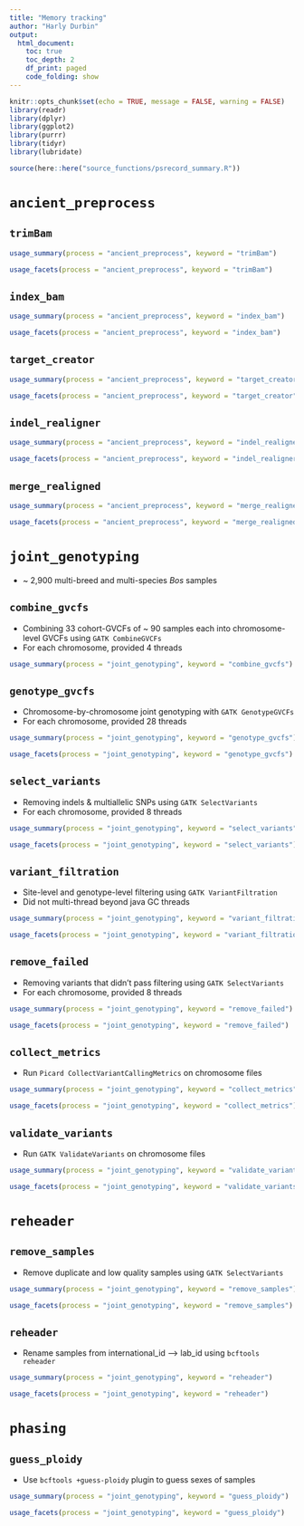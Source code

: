 ```yaml
---
title: "Memory tracking"
author: "Harly Durbin"
output:
  html_document:
    toc: true
    toc_depth: 2
    df_print: paged
    code_folding: show
---
```


```r
knitr::opts_chunk$set(echo = TRUE, message = FALSE, warning = FALSE)
library(readr)
library(dplyr)
library(ggplot2)
library(purrr)
library(tidyr)
library(lubridate)

source(here::here("source_functions/psrecord_summary.R"))
```

# `ancient_preprocess`

## `trimBam`

```r
usage_summary(process = "ancient_preprocess", keyword = "trimBam")
```

```r
usage_facets(process = "ancient_preprocess", keyword = "trimBam")
```

## `index_bam`

```r
usage_summary(process = "ancient_preprocess", keyword = "index_bam")
```

```r
usage_facets(process = "ancient_preprocess", keyword = "index_bam")
```

## `target_creator`

```r
usage_summary(process = "ancient_preprocess", keyword = "target_creator")
```

```r
usage_facets(process = "ancient_preprocess", keyword = "target_creator")
```

## `indel_realigner`

```r
usage_summary(process = "ancient_preprocess", keyword = "indel_realigner")
```

```r
usage_facets(process = "ancient_preprocess", keyword = "indel_realigner")
```

## `merge_realigned`

```r
usage_summary(process = "ancient_preprocess", keyword = "merge_realigned")
```

```r
usage_facets(process = "ancient_preprocess", keyword = "merge_realigned")
```

# `joint_genotyping`

* ~ 2,900 multi-breed and multi-species *Bos* samples

## `combine_gvcfs`

* Combining 33 cohort-GVCFs of ~ 90 samples each into chromosome-level GVCFs using `GATK CombineGVCFs`
* For each chromosome, provided 4 threads

```r
usage_summary(process = "joint_genotyping", keyword = "combine_gvcfs") 
```

## `genotype_gvcfs`

* Chromosome-by-chromosome joint genotyping with `GATK GenotypeGVCFs`
* For each chromosome, provided 28 threads

```r
usage_summary(process = "joint_genotyping", keyword = "genotype_gvcfs") 
```

```r
usage_facets(process = "joint_genotyping", keyword = "genotype_gvcfs")
```

## `select_variants`

* Removing indels & multiallelic SNPs using `GATK SelectVariants`
* For each chromosome, provided 8 threads

```r
usage_summary(process = "joint_genotyping", keyword = "select_variants") 
```

```r
usage_facets(process = "joint_genotyping", keyword = "select_variants")
```

## `variant_filtration`

* Site-level and genotype-level filtering using `GATK VariantFiltration`
* Did not multi-thread beyond java GC threads

```r
usage_summary(process = "joint_genotyping", keyword = "variant_filtration") 
```

```r
usage_facets(process = "joint_genotyping", keyword = "variant_filtration")
```

## `remove_failed`

* Removing variants that didn't pass filtering using `GATK SelectVariants`
* For each chromosome, provided 8 threads

```r
usage_summary(process = "joint_genotyping", keyword = "remove_failed") 
```

```r
usage_facets(process = "joint_genotyping", keyword = "remove_failed")
```

## `collect_metrics`

* Run `Picard CollectVariantCallingMetrics` on chromosome files

```r
usage_summary(process = "joint_genotyping", keyword = "collect_metrics") 
```

```r
usage_facets(process = "joint_genotyping", keyword = "collect_metrics")
```

## `validate_variants`

* Run `GATK ValidateVariants` on chromosome files

```r
usage_summary(process = "joint_genotyping", keyword = "validate_variants") 
```

```r
usage_facets(process = "joint_genotyping", keyword = "validate_variants")
```

# `reheader`

## `remove_samples`

* Remove duplicate and low quality samples using `GATK SelectVariants`

```r
usage_summary(process = "joint_genotyping", keyword = "remove_samples") 
```

```r
usage_facets(process = "joint_genotyping", keyword = "remove_samples")
```

## `reheader`

* Rename samples from international_id --> lab_id using `bcftools reheader`

```r
usage_summary(process = "joint_genotyping", keyword = "reheader") 
```

```r
usage_facets(process = "joint_genotyping", keyword = "reheader")
```

# `phasing`

## `guess_ploidy`

* Use `bcftools +guess-ploidy` plugin to guess sexes of samples

```r
usage_summary(process = "joint_genotyping", keyword = "guess_ploidy") 
```

```r
usage_facets(process = "joint_genotyping", keyword = "guess_ploidy")
```